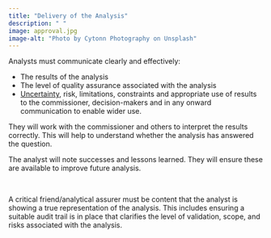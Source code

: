 ```yaml
---
title: "Delivery of the Analysis"
description: " "
image: approval.jpg
image-alt: "Photo by Cytonn Photography on Unsplash"
---
```


 Analysts must communicate clearly and effectively: 
 
-	The results of the analysis 
-	The level of quality assurance associated with the analysis 
-	[Uncertainty](/guidance/14-uncertainty.qmd), risk, limitations, constraints and appropriate use of results
to the commissioner, decision-makers and in any onward communication to enable wider use.

They will work with the commissioner and others to interpret the results correctly. This will help to understand whether the analysis has answered the question.

The analyst will note successes and lessons learned. They will ensure these are available to improve future analysis.

::: {.callout-note title="Delivery Assurance" appearance="minimal" icon=false}
<br>

A critical friend/analytical assurer must be content that the analyst is showing a true representation of the analysis. This includes ensuring a suitable audit trail is in place that clarifies the level of validation, scope, and risks associated with the analysis.



:::